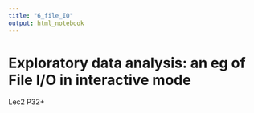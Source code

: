 ---
title: "6_file_IO"
output: html_notebook
---

# Exploratory data analysis: an eg of File I/O in interactive mode
Lec2 P32+
